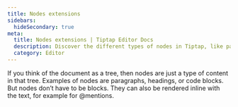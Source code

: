 ```yaml
---
title: Nodes extensions
sidebars:
  hideSecondary: true
meta:
  title: Nodes extensions | Tiptap Editor Docs
  description: Discover the different types of nodes in Tiptap, like paragraphs, headings, code blocks, and more. Learn more in our docs!
  category: Editor
---
```



If you think of the document as a tree, then nodes are just a type of content in that tree. Examples of nodes are paragraphs, headings, or code blocks. But nodes don’t have to be blocks. They can also be rendered inline with the text, for example for @mentions.

<Extensions version="v3" path="editor/extensions" subpath="/nodes" />
